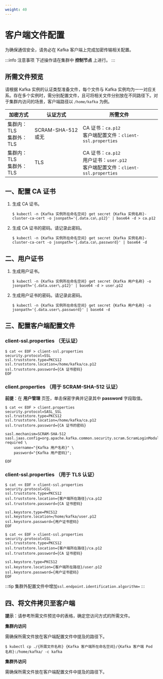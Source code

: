```yaml
---
weight: 40
---
```


# 客户端文件配置
为确保通信安全，请务必在 Kafka 客户端上完成加密传输相关配置。

:::info 注意事项
下述操作请在集群中 **控制节点** 上进行。
:::

## 所需文件预览

请根据 Kafka 实例的认证类型准备文件，每个文件与 Kafka 实例均为一一对应关系。存在多个实例时，需分别配置文件，且可将相关文件分别放在不同路径下。对于集群内访问的场景，客户端路径以 `/home/kafka` 为例。

| 加密方式              | 认证方式           | 所需文件                        |
|-----------------------|--------------------|---------------------------------|
| 集群内：TLS<br/>集群外：TLS | SCRAM-SHA-512 或无 | CA 证书：`ca.p12`<br/>客户端配置文件：`client-ssl.properties` |
| 集群内：TLS<br/>集群外：TLS | TLS                | CA 证书：`ca.p12`<br/>用户证书：`user.p12`<br/>客户端配置文件：`client-ssl.properties` |

## 一、配置 CA 证书 

1. 生成 CA 证书。

    ```
    $ kubectl -n {Kafka 实例所在命名空间} get secret {Kafka 实例名称}-cluster-ca-cert -o jsonpath='{.data.ca\.p12}' | base64 -d > ca.p12
    ```
2. 生成 CA 证书的密码。请记录此密码。

    ```
    $ kubectl -n {Kafka 实例所在命名空间} get secret {Kafka 实例名称}-cluster-ca-cert -o jsonpath='{.data.ca\.password}' | base64 -d
    ```

## 二、用户证书 

1. 生成用户证书。

    ```
    $ kubectl -n {Kafka 实例所在命名空间} get secret {Kafka 用户名称} -o jsonpath='{.data.user\.p12}' | base64 -d > user.p12
    ```

2. 生成用户证书的密码。请记录此密码。

    ```
    $ kubectl -n {Kafka 实例所在命名空间} get secret {Kafka 用户名称} -o jsonpath='{.data.user\.password}' | base64 -d
    ```

## 三、配置客户端配置文件

### client-ssl.properties （无认证）


```
$ cat << EOF > client-ssl.properties
security.protocol=SSL
ssl.truststore.type=PKCS12
ssl.truststore.location=/home/kafka/ca.p12
ssl.truststore.password={CA 证书密码}
EOF
```

### client.properties （用于 SCRAM-SHA-512 认证） 

**前提**：在 **用户管理** 页签，单击保密字典并记录其中 **password** 字段取值。


```
$ cat << EOF > client.properties
security.protocol=SASL_SSL
ssl.truststore.type=PKCS12
ssl.truststore.location=/home/kafka/ca.p12
ssl.truststore.password={CA 证书的密码}

sasl.mechanism=SCRAM-SHA-512
sasl.jaas.config=org.apache.kafka.common.security.scram.ScramLoginModule required \
    username="{Kafka 用户名称}" \
    password="{Kafka 用户密码}";

EOF
```

### client-ssl.properties （用于 TLS 认证）


```
$ cat << EOF > client-ssl.properties
security.protocol=SSL
ssl.truststore.type=PKCS12
ssl.truststore.location={客户端所在路径}/ca.p12
ssl.truststore.password={CA 证书密码}

ssl.keystore.type=PKCS12
ssl.keystore.location=/home/kafka/user.p12
ssl.keystore.password={用户证书密码}
EOF
```


```
$ cat << EOF > client-ssl.properties
security.protocol=SSL
ssl.truststore.type=PKCS12
ssl.truststore.location={客户端所在路径}/ca.p12
ssl.truststore.password={CA 证书密码}

ssl.keystore.type=PKCS12
ssl.keystore.location={客户端所在路径}/user.p12
ssl.keystore.password={用户证书密码}
EOF
```
:::tip
集群外配置文件中增加`ssl.endpoint.identification.algorithm=`
:::

## 四、将文件拷贝至客户端

**提示**：请参考所需文件预览中的表格，确定您访问方式的所需文件。

**集群内访问**

需确保所需文件放在客户端配置文件中提及的路径下。

```
$ kubectl cp ./{所需文件名称} {Kafka 客户端所在命名空间}/{Kafka 客户端 Pod 名称}:/home/kafka/ -c kafka
```

**集群外访问**

需确保所需文件放在客户端配置文件中提及的路径下。